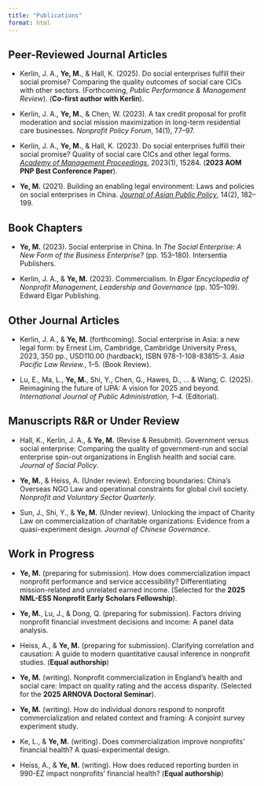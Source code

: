```yaml
---
title: "Publications"
format: html
---
```


## Peer-Reviewed Journal Articles
- Kerlin, J. A., **Ye, M.**, & Hall, K. (2025). Do social enterprises fulfill their social promise? Comparing the quality outcomes of social care CICs with other sectors. (Forthcoming, *Public Performance & Management Review*). (**Co-first author with Kerlin**).

- Kerlin, J. A., **Ye, M.**, & Chen, W. (2023). A tax credit proposal for profit moderation and social mission maximization in long-term residential care businesses. *Nonprofit Policy Forum*, 14(1), 77–97.

- Kerlin, J. A., **Ye, M.**, & Hall, K. (2023). Do social enterprises fulfill their social promise? Quality of social care CICs and other legal forms. [*Academy of Management Proceedings*](), 2023(1), 15284. (**2023 AOM PNP Best Conference Paper**).

- **Ye, M.** (2021). Building an enabling legal environment: Laws and policies on social enterprises in China. [*Journal of Asian Public Policy*](), 14(2), 182–199.

## Book Chapters
- **Ye, M.** (2023). Social enterprise in China. In *The Social Enterprise: A New Form of the Business Enterprise?* (pp. 153–180). Intersentia Publishers.

- Kerlin, J. A., & **Ye, M.** (2023). Commercialism. In *Elgar Encyclopedia of Nonprofit Management, Leadership and Governance* (pp. 105–109). Edward Elgar Publishing.

## Other Journal Articles
- Kerlin, J. A., & **Ye, M.** (forthcoming). Social enterprise in Asia: a new legal form: by Ernest Lim, Cambridge, Cambridge University Press, 2023, 350 pp., USD110.00 (hardback), ISBN 978-1-108-83815-3. *Asia Pacific Law Review.*, 1–5. (Book Review).

- Lu, E., Ma, L., **Ye, M.**, Shi, Y., Chen, G., Hawes, D., … & Wang, C. (2025). Reimagining the future of IJPA: A vision for 2025 and beyond. *International Journal of Public Administration, 1–4.* (Editorial).

## Manuscripts R&R or Under Review
- Hall, K., Kerlin, J. A., & **Ye, M.** (Revise & Resubmit). Government versus social enterprise: Comparing the quality of government-run and social enterprise spin-out organizations in English health and social care. *Journal of Social Policy*.

- **Ye, M.**, & Heiss, A. (Under review). Enforcing boundaries: China’s Overseas NGO Law and operational constraints for global civil society. *Nonprofit and Voluntary Sector Quarterly*.

- Sun, J., Shi, Y., & **Ye, M.** (Under review). Unlocking the impact of Charity Law on commercialization of charitable organizations: Evidence from a quasi-experiment design. *Journal of Chinese Governance*.

## Work in Progress
- **Ye, M.** (preparing for submission). How does commercialization impact nonprofit performance and service accessibility? Differentiating mission-related and unrelated earned income. (Selected for the **2025 NML-ESS Nonprofit Early Scholars Fellowship**).

- **Ye, M.**, Lu, J., & Dong, Q. (preparing for submission). Factors driving nonprofit financial investment decisions and income: A panel data analysis.

- Heiss, A., & **Ye, M.** (preparing for submission). Clarifying correlation and causation: A guide to modern quantitative causal inference in nonprofit studies. (**Equal authorship**)

- **Ye, M.** (writing). Nonprofit commercialization in England’s health and social care: Impact on quality rating and the access disparity. (Selected for the **2025 ARNOVA Doctoral Seminar**).

- **Ye, M.** (writing). How do individual donors respond to nonprofit commercialization and related context and framing: A conjoint survey experiment study.

- Ke, L., & **Ye, M.** (writing). Does commercialization improve nonprofits’ financial health? A quasi-experimental design.

- Heiss, A., & **Ye, M.** (writing). How does reduced reporting burden in 990-EZ impact nonprofits’ financial health? (**Equal authorship**)
